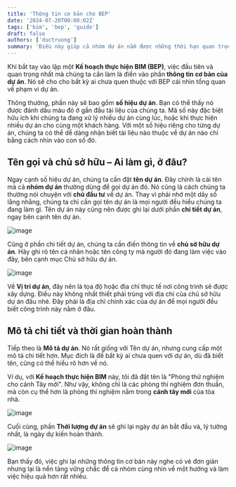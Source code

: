 ```yaml
---
title: 'Thông tin cơ bản cho BEP'
date: '2024-07-20T00:00:02Z'
tags: ['bim', 'bep', 'guide']
draft: false
authors: ['ductruong']
summary: 'Điều này giúp cả nhóm dự án nắm được những thời hạn quan trọng, biết mình cần làm những gì, và quan trọng hơn cả là hiểu được tại sao công việc của mình lại quan trọng đến thế cho sự thành công của dự án.'
---
```


Khi bắt tay vào lập một **Kế hoạch thực hiện BIM (BEP)**, việc đầu tiên và quan trọng nhất mà chúng ta cần làm là điền vào phần **thông tin cơ bản của dự án**. Nó sẽ cho cho bất kỳ ai chưa quen thuộc với BEP cái nhìn tổng quan về phạm vi dự án.

Thông thường, phần này sẽ bao gồm **số hiệu dự án**. Bạn có thể thấy nó được đánh dấu màu đỏ ở gần đầu tài liệu của chúng ta. Mã số này đặc biệt hữu ích khi chúng ta đang xử lý nhiều dự án cùng lúc, hoặc khi thực hiện nhiều dự án cho cùng một khách hàng. Với một số hiệu riêng cho từng dự án, chúng ta có thể dễ dàng nhận biết tài liệu nào thuộc về dự án nào chỉ bằng cách nhìn vào con số đó.

<TOCInline toc={props.toc} exclude="" />

## Tên gọi và chủ sở hữu – Ai làm gì, ở đâu?

Ngay cạnh số hiệu dự án, chúng ta cần đặt **tên dự án**. Đây chính là cái tên mà cả **nhóm dự án** thường dùng để gọi dự án đó. Nó cũng là cách chúng ta thường nói chuyện với **chủ đầu tư** về dự án. Thay vì phải nhớ một dãy số lằng nhằng, chúng ta chỉ cần gọi tên dự án là mọi người đều hiểu chúng ta đang làm gì. Tên dự án này cũng nên được ghi lại dưới phần **chi tiết dự án**, ngay bên cạnh tên dự án.

![image](https://)

Cũng ở phần chi tiết dự án, chúng ta cần điền thông tin về **chủ sở hữu dự án**. Hãy ghi rõ tên cá nhân hoặc tên công ty mà người đó đang làm việc vào đây, bên cạnh mục Chủ sở hữu dự án.

![image](https://)

Về **Vị trí dự án**, đây nên là tọa độ hoặc địa chỉ thực tế nơi công trình sẽ được xây dựng. Điều này không nhất thiết phải trùng với địa chỉ của chủ sở hữu dự án đâu nhé. Đây phải là địa chỉ chính xác của dự án để mọi người đều biết công trình này nằm ở đâu.

## Mô tả chi tiết và thời gian hoàn thành

Tiếp theo là **Mô tả dự án**. Nó rất giống với Tên dự án, nhưng cung cấp một mô tả chi tiết hơn. Mục đích là để bất kỳ ai chưa quen với dự án, dù đã biết tên, cũng có thể hiểu rõ hơn về nó.

Ví dụ, với **Kế hoạch thực hiện BIM** này, tôi đã đặt tên là "Phòng thử nghiệm cho cánh Tây mới". Như vậy, không chỉ là các phòng thí nghiệm đơn thuần, mà còn cụ thể hơn là phòng thí nghiệm nằm trong **cánh tây mới** của tòa nhà.

![image](https://)

Cuối cùng, phần **Thời lượng dự án** sẽ ghi lại ngày dự án bắt đầu và, lý tưởng nhất, là ngày dự kiến hoàn thành.

![image](https://)

Bạn thấy đó, việc ghi lại những thông tin cơ bản này nghe có vẻ đơn giản nhưng lại là nền tảng vững chắc để cả nhóm cùng nhìn về một hướng và làm việc hiệu quả hơn rất nhiều.
